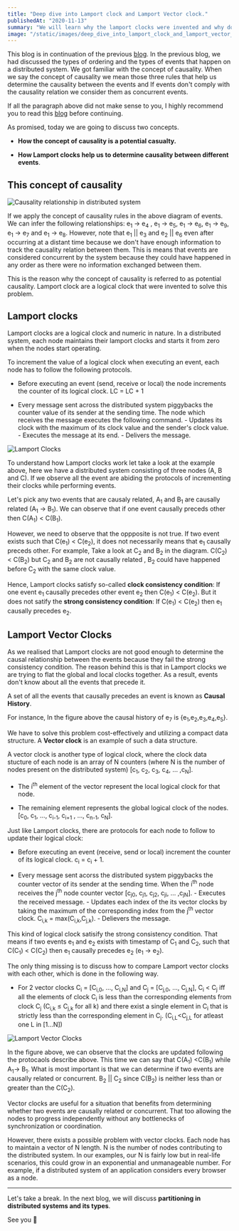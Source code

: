```yaml
---
title: "Deep dive into Lamport clock and Lamport Vector clock."
publishedAt: "2020-11-13"
summary: "We will learn why the lamport clocks were invented and why do we need lamport vector clocks."
image: "/static/images/deep_dive_into_lamport_clock_and_lamport_vector_clock/banner.png"
---
```


This blog is in continuation of the previous [blog](https://saumyapandey.com/blog/what_is_the_concept_of_causality_in_distributed_system). In the previous blog, we had discussed the types of ordering and the types of events that happen on a distributed system. We got familiar with the concept of causality. When we say the concept of causality we mean those three rules that help us determine the causality between the events and If events don't comply with the causality relation we consider them as concurrent events.

If all the paragraph above did not make sense to you, I highly recommend you to read this [blog](https://saumyapandey.com/blog/what_is_the_concept_of_causality_in_distributed_system) before continuing.

As promised, today we are going to discuss two concepts.

- **How the concept of causality is a potential casualty.**

- **How Lamport clocks help us to determine causality between different events**.

## This concept of causality

![Causality relationship in distributed system](/static/images/deep_dive_into_lamport_clock_and_lamport_vector_clock/causality.png)

If we apply the concept of causality rules in the above diagram of events. We can infer the following relationships: e<sub>1</sub> -> e<sub>4</sub> , e<sub>1</sub> -> e<sub>5</sub>, e<sub>1</sub> -> e<sub>6</sub>, e<sub>1</sub> -> e<sub>9</sub>, e<sub>1</sub> -> e<sub>7</sub> and e<sub>1</sub> -> e<sub>8</sub>. However, note that e<sub>1</sub> || e<sub>3</sub> and e<sub>2</sub> || e<sub>6</sub> even after occurring at a distant time because we don't have enough information to track the causality relation between them. This is means that events are considered concurrent by the system because they could have happened in any order as there were no information exchanged between them.

This is the reason why the concept of causality is referred to as potential causality. Lamport clock are a logical clock that were invented to solve this problem.

## Lamport clocks

Lamport clocks are a logical clock and numeric in nature. In a distributed system, each node maintains their lamport clocks and starts it from zero when the nodes start operating.

To increment the value of a logical clock when executing an event, each node has to follow the following protocols.

- Before executing an event (send, receive or local) the node increments the counter of its logical clock. LC = LC + 1

- Every message sent across the distributed system piggybacks the counter value of its sender at the sending time. The node which receives the message executes the following command. - Updates its clock with the maximum of its clock value and the sender's clock value. - Executes the message at its end. - Delivers the message.

![Lamport Clocks](/static/images/deep_dive_into_lamport_clock_and_lamport_vector_clock/lamportclock.png)

To understand how Lamport clocks work let take a look at the example above, here we have a distributed system consisting of three nodes (A, B and C). If we observe all the event are abiding the protocols of incrementing their clocks while performing events.

Let's pick any two events that are causaly related, A<sub>1</sub> and B<sub>1</sub> are causally related (A<sub>1</sub> -> B<sub>1</sub>). We can observe that if one event causally preceds other then C(A<sub>1</sub>) < C(B<sub>1</sub>).

However, we need to observe that the oppposite is not true. If two event exists such that C(e<sub>1</sub>) < C(e<sub>2</sub>), it does not necessarily means that e<sub>1</sub> causally preceds other. For example, Take a look at C<sub>2</sub> and B<sub>2</sub> in the diagram. C(C<sub>2</sub>) < C(B<sub>2</sub>) but C<sub>2</sub> and B<sub>2</sub> are not causally related , B<sub>2</sub> could have happened before C<sub>2</sub> with the same clock value.

Hence, Lamport clocks satisfy so-called **clock consistency condition**: If one event e<sub>1</sub> causally precedes other event e<sub>2</sub> then C(e<sub>1</sub>) < C(e<sub>2</sub>). But it does not satify the **strong consistency condition**: If C(e<sub>1</sub>) < C(e<sub>2</sub>) then e<sub>1</sub> causally precedes e<sub>2</sub>.

## Lamport Vector Clocks

As we realised that Lamport clocks are not good enough to determine the causal relationship between the events because they fail the strong consistency condition. The reason behind this is that in Lamport clocks we are trying to flat the global and local clocks together. As a result, events don't know about all the events that precede it.

A set of all the events that causally precedes an event is known as **Causal History**.

For instance, In the figure above the causal history of e<sub>7</sub> is {e<sub>1</sub>,e<sub>2</sub>,e<sub>3</sub>,e<sub>4</sub>,e<sub>5</sub>}.

We have to solve this problem cost-effectively and utilizing a compact data structure. A **Vector clock** is an example of such a data structure.

A vector clock is another type of logical clock, where the clock data stucture of each node is an array of N counters (where N is the number of nodes present on the distributed system) [c<sub>1</sub>, c<sub>2</sub>, c<sub>3</sub>, c<sub>4</sub>, ... ,c<sub>N</sub>].

- The i<sup>th</sup> element of the vector represent the local logical clock for that node.

- The remaining element represents the global logical clock of the nodes. [c<sub>0</sub>, c<sub>1</sub>, ..., c<sub>i-1</sub>, c<sub>i+1</sub> , ..., c<sub>n-1</sub>, c<sub>N</sub>].

Just like Lamport clocks, there are protocols for each node to follow to update their logical clock:

- Before executing an event (receive, send or local) increment the counter of its logical clock. c<sub>i</sub> = c<sub>i</sub> + 1.

- Every message sent acorss the distributed system piggybacks the counter vector of its sender at the sending time. When the i<sup>th</sup> node receives the j<sup>th</sup> node counter vector [c<sub>j0</sub>, c<sub>j1</sub>, c<sub>j2</sub>, c<sub>ji</sub>, ... ,c<sub>jN</sub>]. - Executes the received message. - Updates each index of the its vector clocks by taking the maximum of the corresponding index from the j<sup>th</sup> vector clock. C<sub>i,k</sub> = max(C<sub>i,k</sub>,C<sub>j,k</sub>). - Delievers the message.

This kind of logical clock satisify the strong consistency condition. That means if two events e<sub>1</sub> and e<sub>2</sub> exists with timestamp of C<sub>1</sub> and C<sub>2</sub>, such that C(C<sub>1</sub>) < C(C<sub>2</sub>) then e<sub>1</sub> causally precedes e<sub>2</sub> (e<sub>1</sub> -> e<sub>2</sub>).

The only thing missing is to discuss how to compare Lamport vector clocks with each other, which is done in the following way.

- For 2 vector clocks C<sub>i</sub> = [C<sub>i,0</sub>, ..., C<sub>i,N</sub>] and C<sub>j</sub> = [C<sub>j,0</sub>, ..., C<sub>j,N</sub>], C<sub>i</sub> < C<sub>j</sub> iff all the elements of clock C<sub>i</sub> is less than the corresponding elements from clock C<sub>j</sub> (C<sub>i,k</sub> ≤ C<sub>j,k</sub> for all k) and there exist a single element in C<sub>i</sub> that is strictly less than the corresponding element in C<sub>j</sub>. (C<sub>i,L</sub><C<sub>j,L</sub> for atleast one L in [1...N])

![Lamport Vector Clocks](/static/images/deep_dive_into_lamport_clock_and_lamport_vector_clock/vectorclocks.png)

In the figure above, we can observe that the clocks are updated following the protocaols describe above. This time we can say that C(A<sub>1</sub>) <C(B<sub>1</sub>) while A<sub>1</sub>-> B<sub>1</sub>. What is most important is that we can determine if two events are causally related or concurrent. B<sub>2</sub> || C<sub>2</sub> since C(B<sub>2</sub>) is neither less than or greater than the C(C<sub>2</sub>).

Vector clocks are useful for a situation that benefits from determining whether two events are causally related or concurrent. That too allowing the nodes to progress independently without any bottlenecks of synchronization or coordination.

However, there exists a possible problem with vector clocks. Each node has to maintain a vector of N length. N is the number of nodes contributing to the distributed system. In our examples, our N is fairly low but in real-life scenarios, this could grow in an exponential and unmanageable number. For example, if a distributed system of an application considers every browser as a node.

---

Let's take a break. In the next blog, we will discuss **partitioning in distributed systems and its types**.

See you 👋
